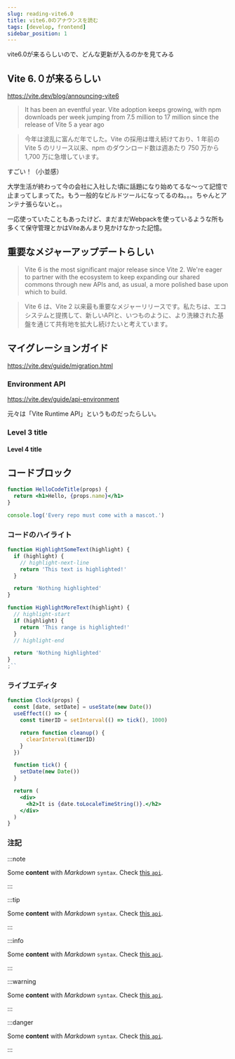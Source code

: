 ```yaml
---
slug: reading-vite6.0
title: vite6.0のアナウンスを読む
tags: [develop, frontend]
sidebar_position: 1
---
```



vite6.0が来るらしいので、どんな更新が入るのかを見てみる

<!-- truncate -->

<TOCInline toc={toc} minHeadingLevel={2} maxHeadingLevel={4} />

## Vite 6.０が来るらしい

https://vite.dev/blog/announcing-vite6

> It has been an eventful year. Vite adoption keeps growing, with npm downloads per week jumping from 7.5 million to 17 million since the release of Vite 5 a year ago

> 今年は波乱に富んだ年でした。Vite の採用は増え続けており、1 年前の Vite 5 のリリース以来、npm のダウンロード数は週あたり 750 万から 1,700 万に急増しています。

すごい！（小並感）

大学生活が終わって今の会社に入社した頃に話題になり始めてるな〜って記憶で止まってしまってた。もう一般的なビルドツールになってるのね。。。ちゃんとアンテナ張らないと。。

一応使っていたこともあったけど、まだまだWebpackを使っているような所も多くて保守管理とかはViteあんまり見かけなかった記憶。

## 重要なメジャーアップデートらしい

> Vite 6 is the most significant major release since Vite 2. We're eager to partner with the ecosystem to keep expanding our shared commons through new APIs and, as usual, a more polished base upon which to build.

> Vite 6 は、Vite 2 以来最も重要なメジャーリリースです。私たちは、エコシステムと提携して、新しいAPIと、いつものように、より洗練された基盤を通じて共有地を拡大し続けたいと考えています。

## マイグレーションガイド

https://vite.dev/guide/migration.html

### Environment API

https://vite.dev/guide/api-environment

元々は「Vite Runtime API」というものだったらしい。

### Level 3 title

#### Level 4 title

## コードブロック

```jsx title="/src/components/HelloCodeTitle.js"
function HelloCodeTitle(props) {
  return <h1>Hello, {props.name}</h1>
}
```

```js
console.log('Every repo must come with a mascot.')
```

### コードのハイライト

```js
function HighlightSomeText(highlight) {
  if (highlight) {
    // highlight-next-line
    return 'This text is highlighted!'
  }

  return 'Nothing highlighted'
}

function HighlightMoreText(highlight) {
  // highlight-start
  if (highlight) {
    return 'This range is highlighted!'
  }
  // highlight-end

  return 'Nothing highlighted'
}
;``
```

### ライブエディタ

```jsx live
function Clock(props) {
  const [date, setDate] = useState(new Date())
  useEffect(() => {
    const timerID = setInterval(() => tick(), 1000)

    return function cleanup() {
      clearInterval(timerID)
    }
  })

  function tick() {
    setDate(new Date())
  }

  return (
    <div>
      <h2>It is {date.toLocaleTimeString()}.</h2>
    </div>
  )
}
```

### 注記

:::note

Some **content** with _Markdown_ `syntax`. Check [this `api`](#).

:::

:::tip

Some **content** with _Markdown_ `syntax`. Check [this `api`](#).

:::

:::info

Some **content** with _Markdown_ `syntax`. Check [this `api`](#).

:::

:::warning

Some **content** with _Markdown_ `syntax`. Check [this `api`](#).

:::

:::danger

Some **content** with _Markdown_ `syntax`. Check [this `api`](#).

:::
